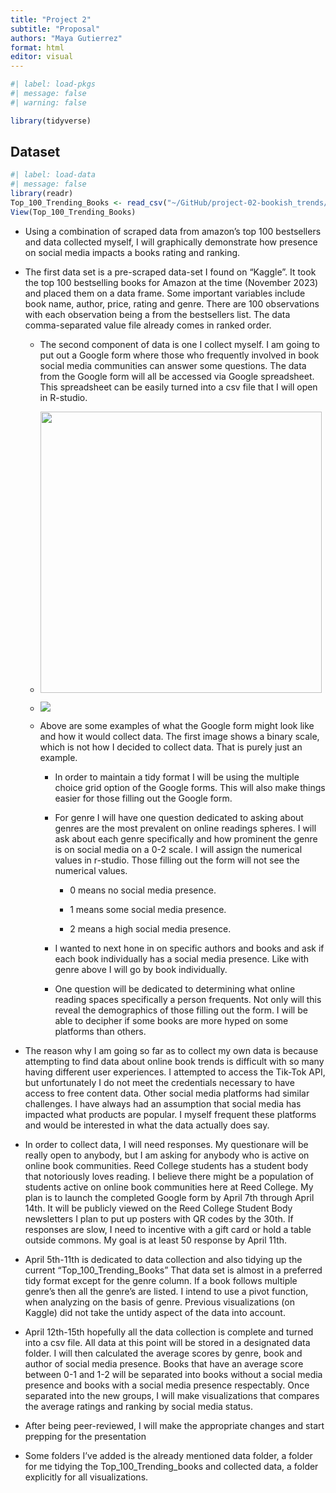 ```yaml
---
title: "Project 2"
subtitle: "Proposal"
authors: "Maya Gutierrez"
format: html
editor: visual
---
```


```r
#| label: load-pkgs
#| message: false
#| warning: false

library(tidyverse)
```

## Dataset

```r
#| label: load-data
#| message: false
library(readr)
Top_100_Trending_Books <- read_csv("~/GitHub/project-02-bookish_trends/data/Top-100 Trending Books.csv")
View(Top_100_Trending_Books)

```

-   Using a combination of scraped data from amazon's top 100 bestsellers and data collected myself, I will graphically demonstrate how presence on social media impacts a books rating and ranking.

-   The first data set is a pre-scraped data-set I found on "Kaggle". It took the top 100 bestselling books for Amazon at the time (November 2023) and placed them on a data frame. Some important variables include book name, author, price, rating and genre. There are 100 observations with each observation being a from the bestsellers list. The data comma-separated value file already comes in ranked order.

    -   The second component of data is one I collect myself. I am going to put out a Google form where those who frequently involved in book social media communities can answer some questions. The data from the Google form will all be accessed via Google spreadsheet. This spreadsheet can be easily turned into a csv file that I will open in R-studio.

    -   ![](images/project2googleformexample.png){width="450" height="450"}

    -   ![](images/googlesheetsexample.png)

    -   Above are some examples of what the Google form might look like and how it would collect data. The first image shows a binary scale, which is not how I decided to collect data. That is purely just an example.

        -   In order to maintain a tidy format I will be using the multiple choice grid option of the Google forms. This will also make things easier for those filling out the Google form.

        -   For genre I will have one question dedicated to asking about genres are the most prevalent on online readings spheres. I will ask about each genre specifically and how prominent the genre is on social media on a 0-2 scale. I will assign the numerical values in r-studio. Those filling out the form will not see the numerical values.

            -   0 means no social media presence.

            -   1 means some social media presence.

            -   2 means a high social media presence.

        -    I wanted to next hone in on specific authors and books and ask if each book individually has a social media presence. Like with genre above I will go by book individually.

        -   One question will be dedicated to determining what online reading spaces specifically a person frequents. Not only will this reveal the demographics of those filling out the form. I will be able to decipher if some books are more hyped on some platforms than others.

-   The reason why I am going so far as to collect my own data is because attempting to find data about online book trends is difficult with so many having different user experiences. I attempted to access the Tik-Tok API, but unfortunately I do not meet the credentials necessary to have access to free content data. Other social media platforms had similar challenges. I have always had an assumption that social media has impacted what products are popular. I myself frequent these platforms and would be interested in what the data actually does say.

-   In order to collect data, I will need responses. My questionare will be really open to anybody, but I am asking for anybody who is active on online book communities. Reed College students has a student body that notoriously loves reading. I believe there might be a population of students active on online book communities here at Reed College. My plan is to launch the completed Google form by April 7th through April 14th. It will be publicly viewed on the Reed College Student Body newsletters I plan to put up posters with QR codes by the 30th. If responses are slow, I need to incentive with a gift card or hold a table outside commons. My goal is at least 50 response by April 11th.

-   April 5th-11th is dedicated to data collection and also tidying up the current "Top_100_Trending_Books" That data set is almost in a preferred tidy format except for the genre column. If a book follows multiple genre's then all the genre's are listed. I intend to use a pivot function, when analyzing on the basis of genre. Previous visualizations (on Kaggle) did not take the untidy aspect of the data into account.

-   April 12th-15th hopefully all the data collection is complete and turned into a csv file. All data at this point will be stored in a designated data folder. I will then calculated the average scores by genre, book and author of social media presence. Books that have an average score between 0-1 and 1-2 will be separated into books without a social media presence and books with a social media presence respectably. Once separated into the new groups, I will make visualizations that compares the average ratings and ranking by social media status.

-   After being peer-reviewed, I will make the appropriate changes and start prepping for the presentation

-   Some folders I've added is the already mentioned data folder, a folder for me tidying the Top_100_Trending_books and collected data, a folder explicitly for all visualizations.
